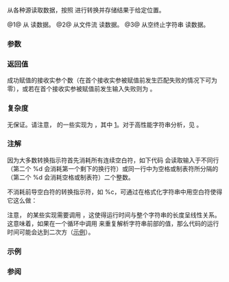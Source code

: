 {{cpp/title|scanf|fscanf|sscanf}}
{{cpp/io/c/navbar}}
{{dcl begin}}
{{dcl header|cstdio}}
{{dcl|num=1|
int scanf( const char* format, ... );
}}
{{dcl|num=2|
int fscanf( std::FILE* stream, const char* format, ... );
}}
{{dcl|num=3|
int sscanf( const char* buffer, const char* format, ... );
}}
{{dcl end}}

从各种源读取数据，按照 {{c|format}} 进行转换并存储结果于给定位置。

@1@ 从 {{lc|stdin}} 读数据。
@2@ 从文件流 {{c|stream}} 读数据。
@3@ 从空终止字符串 {{c|buffer}} 读数据。

===参数===
{{par begin}}
{{par|stream|读取来源的文件流}}
{{par|buffer|指向读取数据来源的空终止字符串}}
{{par|format|指向空终止字符串的指针，指定如何读取输入}}
{{par|...|接收的参数}}
{{par end}}

{{cpp/io/c/scanf format}}

===返回值===
成功赋值的接收实参个数（在首个接收实参被赋值前发生匹配失败的情况下可为零），或若在首个接收实参被赋值前发生输入失败则为 {{lc|EOF}}。

===复杂度===
无保证。请注意，{{tt|std::sscanf}} 的一些实现为 {{math|O(N)}}，其中 {{c|1=N = std::strlen(buffer)}} [https://sourceware.org/bugzilla/show_bug.cgi?id=17577]。对于高性能字符串分析，见 {{tt|[[cpp/utility/from_chars|std::from_chars]]}}。

===注解===
因为大多数转换指示符首先消耗所有连续空白符，如下代码 
{{source|1=
std::scanf("%d", &amp;a);
std::scanf("%d", &amp;b);
}}
会读取输入于不同行（第二个 %d 会消耗第一个剩下的换行符）或同一行中为空格或制表符所分隔的（第二个 %d 会消耗空格或制表符）二个整数。

不消耗前导空白符的转换指示符，如 %c，可通过在格式化字符串中用空白符使得它这么做：{{source|1=
std::scanf("%d", &amp;a);
std::scanf(" %c", &amp;c); // 忽略 %d 后的换行符，然后读一个 char
}}

注意，{{tt|std::sscanf}} 的某些实现需要调用 {{lc|std::strlen}}，这使得运行时间与整个字符串的长度呈线性关系。这意味着，如果在一个循环中调用 {{tt|std::sscanf}} 来重复解析字符串前部的值，那么代码的运行时间可能会达到二次方（[https://nee.lv/2021/02/28/How-I-cut-GTA-Online-loading-times-by-70/#Problem-one-It%E2%80%99s%E2%80%A6-strlen 示例]）。

===示例===
{{example
|code=
#include &lt;clocale&gt;
#include &lt;cstdio&gt;
#include &lt;iostream&gt;

int main()
{
    int i, j;
    float x, y;
    char str1[10], str2[4];
    wchar_t warr[2];
    std::setlocale(LC_ALL, "en_US.utf8");

    char input[] = u8"25 54.32E-1 Thompson 56789 0123 56ß水";
    // 按如下分析：
    // %d：整数 
    // %f：浮点数
    // %9s：至多 9 个非空白字符的字符串
    // %2d：二位整数（数字 5 与 6）
    // %f：浮点数（数字 7、8、9）
    // %*d 不存储于任何位置的整数
    // ' '：所有连续空白符
    // %3[0-9]：至多 3 位数字的字符串（数字 5 与 6）
    // %2lc：两个宽字符，用多字节到宽转换
    const int ret = std::sscanf(input, "%d%f%9s%2d%f%*d %3[0-9]%2lc",
                                &amp;i, &amp;x, str1, &amp;j, &amp;y, str2, warr);

    std::cout &lt;&lt; "转换了 " &lt;&lt; ret &lt;&lt; " 个字段:\n"
                 "i = " &lt;&lt; i &lt;&lt; "\n"
                 "x = " &lt;&lt; x &lt;&lt; "\n"
                 "str1 = " &lt;&lt; str1 &lt;&lt; "\n"
                 "j = " &lt;&lt; j &lt;&lt; "\n"
                 "y = " &lt;&lt; y &lt;&lt; "\n"
                 "str2 = " &lt;&lt; str2 &lt;&lt; std::hex &lt;&lt; "\n"
                 "warr[0] = U+" &lt;&lt; (int)warr[0] &lt;&lt; "\n"
                 "warr[1] = U+" &lt;&lt; (int)warr[1] &lt;&lt; '\n';
}
 | output=
转换了 7 个字段:
i = 25
x = 5.432
str1 = Thompson
j = 56
y = 789
str2 = 56
warr[0] = U+df warr[1] = U+6c34
}}

===参阅===
{{dsc begin}}
{{dsc inc|cpp/io/c/dsc vfscanf}}
{{dsc inc|cpp/io/c/dsc fgets}}
{{dsc inc|cpp/io/c/dsc fprintf}}
{{dsc inc|cpp/utility/dsc from_chars}} 
{{dsc see c|c/io/fscanf|scanf|fscanf|sscanf}}
{{dsc end}}

{{langlinks|cs|de|en|es|fr|it|ja|pt|ru}}